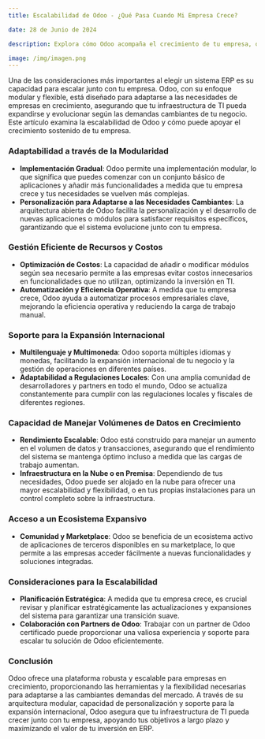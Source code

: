 ```yaml
---
title: Escalabilidad de Odoo - ¿Qué Pasa Cuando Mi Empresa Crece?

date: 28 de Junio de 2024

description: Explora cómo Odoo acompaña el crecimiento de tu empresa, ofreciendo soluciones escalables que se adaptan a las necesidades cambiantes de tu negocio, desde pequeñas startups hasta grandes corporaciones.

image: /img/imagen.png
---
```


Una de las consideraciones más importantes al elegir un sistema ERP es su capacidad para escalar junto con tu empresa. Odoo, con su enfoque modular y flexible, está diseñado para adaptarse a las necesidades de empresas en crecimiento, asegurando que tu infraestructura de TI pueda expandirse y evolucionar según las demandas cambiantes de tu negocio. Este artículo examina la escalabilidad de Odoo y cómo puede apoyar el crecimiento sostenido de tu empresa.

### **Adaptabilidad a través de la Modularidad**

- **Implementación Gradual**: Odoo permite una implementación modular, lo que significa que puedes comenzar con un conjunto básico de aplicaciones y añadir más funcionalidades a medida que tu empresa crece y tus necesidades se vuelven más complejas.
- **Personalización para Adaptarse a las Necesidades Cambiantes**: La arquitectura abierta de Odoo facilita la personalización y el desarrollo de nuevas aplicaciones o módulos para satisfacer requisitos específicos, garantizando que el sistema evolucione junto con tu empresa.

### **Gestión Eficiente de Recursos y Costos**

- **Optimización de Costos**: La capacidad de añadir o modificar módulos según sea necesario permite a las empresas evitar costos innecesarios en funcionalidades que no utilizan, optimizando la inversión en TI.
- **Automatización y Eficiencia Operativa**: A medida que tu empresa crece, Odoo ayuda a automatizar procesos empresariales clave, mejorando la eficiencia operativa y reduciendo la carga de trabajo manual.

### **Soporte para la Expansión Internacional**

- **Multilenguaje y Multimoneda**: Odoo soporta múltiples idiomas y monedas, facilitando la expansión internacional de tu negocio y la gestión de operaciones en diferentes países.
- **Adaptabilidad a Regulaciones Locales**: Con una amplia comunidad de desarrolladores y partners en todo el mundo, Odoo se actualiza constantemente para cumplir con las regulaciones locales y fiscales de diferentes regiones.

### **Capacidad de Manejar Volúmenes de Datos en Crecimiento**

- **Rendimiento Escalable**: Odoo está construido para manejar un aumento en el volumen de datos y transacciones, asegurando que el rendimiento del sistema se mantenga óptimo incluso a medida que las cargas de trabajo aumentan.
- **Infraestructura en la Nube o en Premisa**: Dependiendo de tus necesidades, Odoo puede ser alojado en la nube para ofrecer una mayor escalabilidad y flexibilidad, o en tus propias instalaciones para un control completo sobre la infraestructura.

### **Acceso a un Ecosistema Expansivo**

- **Comunidad y Marketplace**: Odoo se beneficia de un ecosistema activo de aplicaciones de terceros disponibles en su marketplace, lo que permite a las empresas acceder fácilmente a nuevas funcionalidades y soluciones integradas.

### **Consideraciones para la Escalabilidad**

- **Planificación Estratégica**: A medida que tu empresa crece, es crucial revisar y planificar estratégicamente las actualizaciones y expansiones del sistema para garantizar una transición suave.
- **Colaboración con Partners de Odoo**: Trabajar con un partner de Odoo certificado puede proporcionar una valiosa experiencia y soporte para escalar tu solución de Odoo eficientemente.

### **Conclusión**

Odoo ofrece una plataforma robusta y escalable para empresas en crecimiento, proporcionando las herramientas y la flexibilidad necesarias para adaptarse a las cambiantes demandas del mercado. A través de su arquitectura modular, capacidad de personalización y soporte para la expansión internacional, Odoo asegura que tu infraestructura de TI pueda crecer junto con tu empresa, apoyando tus objetivos a largo plazo y maximizando el valor de tu inversión en ERP.